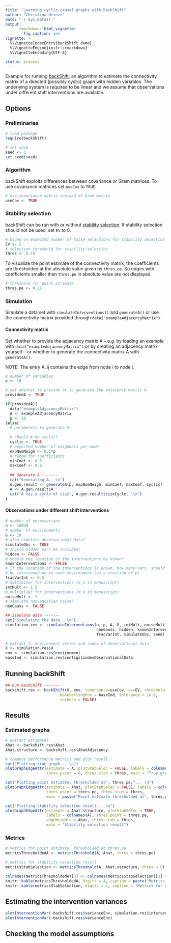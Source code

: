 ```yaml
---
title: "Learning cyclic causal graphs with backShift"
author: "Christina Heinze"
date: "`r Sys.Date()`"
output:
      rmarkdown::html_vignette:
        fig_caption: yes
vignette: >
  %\VignetteIndexEntry{backShift demo}
  %\VignetteEngine{knitr::rmarkdown}
  %\VignetteEncoding{UTF-8}

status: process
---
```


Example for running [backShift](http://arxiv.org/abs/1506.02494), an algorithm 
to estimate the connectivity
matrix of a directed (possibly cyclic) graph with hidden variables. The
underlying system is required to be linear and we assume that observations
under different shift interventions are available.


## Options

### Preliminaries

```r
# load package
require(backShift)

# set seed
seed <- 1
set.seed(seed)
```

### Algorithm

backShift exploits differences between covariance or Gram matrices. To use 
covariance matrices set `useCov` to `TRUE`.

```r
# use covariance matrix instead of Gram matrix
useCov <- TRUE 
```

### Stability selection

backShift can be run with or without [stability selection](http://arxiv.org/abs/0809.2932). 
If stability selection should not be used, set `EV` to 0.

```r
# bound on expected number of false selections for stability selection
EV <- 2
# selection threshold for stability selection
thres <- 0.75 
```

To visualize the point estimate of the connectivity matrix, the coefficients are 
thresholded at the absolute value given by `thres.pe`. So edges with coefficients 
smaller than `thres.pe` in absolute value are not displayed.

```r
# threshold for point estimate 
thres.pe <- 0.25
```


### Simulation

Simulate a data set with `simulateInterventions()` and `generateA()` or use the 
connectivity matrix provided through `data("exampleAdjacencyMatrix")`.

#### Connectivity matrix

Set whether to provide the adjacency matrix A -- e.g. by loading an example 
with `data("exampleAdjacencyMatrix")` or by creating an adjacency matrix yourself --
or whether to generate the connectivity matrix A with `generateA()`.

NOTE: The entry A_ij contains the edge from node i to node j.

```r
# number of variables
p <- 10

# set whether to provide or to generate the adjacency matrix A 
providedA <- TRUE

if(providedA){
  data("exampleAdjacencyMatrix")
  A <- exampleAdjacencyMatrix
  p <- 10
}else{
  # parameters to generate A
  
  # should A be cyclic?
  cyclic <- TRUE
  # expected number of neighbors per node
  expNumNeigh <- 0.1*p 
  # range for coefficients
  minCoef <- 0.3
  maxCoef <- 0.8
  
  ## Generate A -------
  cat("Generating A...\n") 
  A.gen.result <- generateA(p, expNumNeigh, minCoef, maxCoef, cyclic)
  A <- A.gen.result$A
  cat("A has a cycle of size", A.gen.result$sizeCycle, "\n") 
}
```

#### Observations under different shift interventions

```r
# number of observations
n <- 10000
# number of environments
G <- 10 
# also simulate observational data?
simulateObs <- TRUE 
# should hidden vars be included?
hidden <- FALSE 
# should the location of the interventions be known?
knownInterventions <- FALSE 
# if the location of the interventions is known, how many vars. should
# be intervened on in each environment (as a fraction of p)
fracVarInt <- 0.5
# multiplier for interventions (m_I in manuscript)
intMult <- 1.5
# multiplier for interventions (m_e in manuscript)
noiseMult <- 1
# simulate non-Gaussian noise? 
nonGauss <- FALSE

## Simulate data -------
cat("Simulating the data...\n") 
simulation.res <- simulateInterventions(n, p, A, G, intMult, noiseMult, 
                                        nonGauss, hidden, knownInterventions, 
                                        fracVarInt, simulateObs, seed)

# extract X, environment vector and index of observational data
X <- simulation.res$X
env <- simulation.res$environment
baseInd <- simulation.res$configs$indexObservationalData
```

## Running backShift

```r
## Run backShift -------
backshift.res <- backShift(X, env, covariance=useCov, ev=EV, threshold=thres, 
                        baseSettingEnv = baseInd, tolerance = 1e-6, 
                        verbose = FALSE)
```


## Results

### Estimated graphs

```r
# extract estimates
Ahat <- backshift.res$Ahat
Ahat.structure <- backshift.res$AhatAdjacency

# compute performance metrics and plot result
cat("Plotting true graph... \n") 
plotGraphEdgeAttr(estimate = A, plotStabSelec = FALSE, labels = colnames(A), 
                  thres.point = 0, thres.stab = thres, main = "True graph")
```

```r
cat("Plotting point estimate, thresholded at", thres.pe,"... \n") 
plotGraphEdgeAttr(estimate = Ahat, plotStabSelec = FALSE, labels = colnames(A), 
                  thres.point = thres.pe, thres.stab = thres, 
                  main = paste("Point estimate thresholded at", thres.pe))
```

```r
cat("Plotting stability selection result... \n") 
plotGraphEdgeAttr(estimate = Ahat.structure, plotStabSelec = TRUE, 
                  labels = colnames(A), thres.point = thres.pe, 
                  edgeWeights = Ahat, thres.stab = thres, 
                  main = "Stability selection result")
```

### Metrics

```r
# metrics for point estimate, thresholded at thres.pe
metricsThresholdedA <- metricsThreshold(A, Ahat, thres = thres.pe)

# metrics for stability selection result
metricsStabSelection <- metricsThreshold(A, Ahat.structure, thres = 0)
```

```r
colnames(metricsThresholdedA)[3] <- colnames(metricsStabSelection)[3] <- "TPR/Recall"
knitr::kable(metricsThresholdedA, digits = 4, caption = paste("Metrics for point estimate, thresholded at", thres.pe))
knitr::kable(metricsStabSelection, digits = 4, caption = "Metrics for stability selection result")
```

## Estimating the intervention variances

```r
plotInterventionVar(-backshift.res$varianceEnv, simulation.res$interventionVar^2)
plotInterventionVar(-backshift.res$varianceEnv)
```


## Checking the model assumptions

